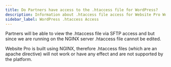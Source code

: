 ```yaml
---
title: Do Partners have access to the .htaccess file for WordPress?
description: Information about .htaccess file access for Website Pro WordPress sites
sidebar_label: WordPress .htaccess Access
---
```


Partners will be able to view the .htaccess file via SFTP access and but since we are running on the NGINX server .htaccess file cannot be edited.

Website Pro is built using NGINX, therefore .htaccess files (which are an apache directive) will not work or have any effect and are not supported by the platform.